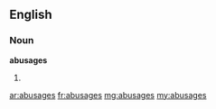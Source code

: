 ==English==

===Noun===
'''abusages'''

# {{plural of|abusage}}

[[ar:abusages]]
[[fr:abusages]]
[[mg:abusages]]
[[my:abusages]]